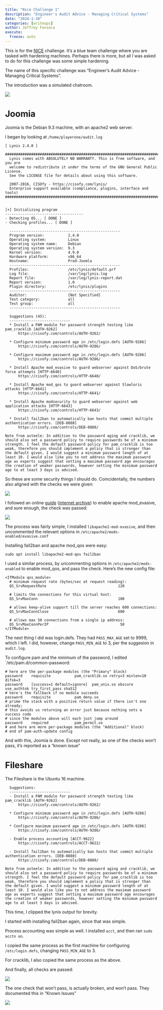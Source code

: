 ```yaml
---
title: "Nice Challenge 1"
description: "Engineer's Audit Advice - Managing Critical Systems"
date: "2024-1-30"
categories: [writeups]
author: Jeffrey Fonseca
execute:
  freeze: auto
---
```


This is for the [NICE](https://nice-challenge.com/) challenge. It's a blue team challenge where you are tasked with hardening machines. Perhaps there is more, but all I was asked to do for this challenge was some simple hardening. 

The name of this specific challenge was "Engineer's Audit Advice - Managing Critical Systems".


The introduction was a simulated chatroom. 

![](images/chatroom.png)

# Joomia

Joomia is the Debian 9.3 machine, with an apache2 web server. 

I began by looking at `/home/playerone/audit.log`

```.default
[ Lynis 2.4.0 ]

################################################################################
  Lynis comes with ABSOLUTELY NO WARRANTY. This is free software, and you are
  welcome to redistribute it under the terms of the GNU General Public License.
  See the LICENSE file for details about using this software.

  2007-2016, CISOfy - https://cisofy.com/lynis/
  Enterprise support available (compliance, plugins, interface and tools)
################################################################################


[+] Initializing program
------------------------------------
- Detecting OS... [ DONE ]
- Checking profiles... [ DONE ]

  ---------------------------------------------------
  Program version:           2.4.0
  Operating system:          Linux
  Operating system name:     Debian
  Operating system version:  9.3
  Kernel version:            4.9.0
  Hardware platform:         x86_64
  Hostname:                  Prod-Joomla
  ---------------------------------------------------
  Profiles:                  /etc/lynis/default.prf
  Log file:                  /var/log/lynis.log
  Report file:               /var/log/lynis-report.dat
  Report version:            1.0
  Plugin directory:          /etc/lynis/plugins
  ---------------------------------------------------
  Auditor:                   [Not Specified]
  Test category:             all
  Test group:                all
  ---------------------------------------------------

  Suggestions (45):
  ----------------------------
  * Install a PAM module for password strength testing like pam_cracklib [AUTH-9262] 
      https://cisofy.com/controls/AUTH-9262/

  * Configure minimum password age in /etc/login.defs [AUTH-9286] 
      https://cisofy.com/controls/AUTH-9286/

  * Configure maximum password age in /etc/login.defs [AUTH-9286] 
      https://cisofy.com/controls/AUTH-9286/

  * Install Apache mod_evasive to guard webserver against DoS/brute force attempts [HTTP-6640] 
      https://cisofy.com/controls/HTTP-6640/

  * Install Apache mod_qos to guard webserver against Slowloris attacks [HTTP-6641] 
      https://cisofy.com/controls/HTTP-6641/

  * Install Apache modsecurity to guard webserver against web application attacks [HTTP-6643] 
      https://cisofy.com/controls/HTTP-6643/

  * Install fail2ban to automatically ban hosts that commit multiple authentication errors. [DEB-0880]
      https://cisofy.com/controls/DEB-0880/

Note from asteele: In addition to the password aging and cracklib, we should also set a password policy to require passwords be of a minimum strength. I feel the default password policy for pam_cracklib is too weak, therefore you should implement a policy that is stronger than the default given. I would suggest a minimum password length of at least 10. I would also like you to not address the maximum password age as experts suggest that setting a maximum password age encourages the creation of weaker passwords, however setting the minimum password age to at least 3 days is advised.
```


So these are some security things I should do. Coincidentally, the numbers also aligned with the checks we were given:

![](images/checksintro.png)

I followed an online [guide](https://phoenixnap.com/kb/apache-mod-evasive) ([internet archive](https://web.archive.org/web/20231130023256/https://phoenixnap.com/kb/apache-mod-evasive)) to enable apache mod_evasive, and sure enough, the check was passed:

![](images/joomiafirst.png)

The process was fairly simple, I installed `libapache2-mod-evasive`, and then uncommented the relevant options in `/etc/apache2/mods-enabled/evasive.conf`

Installing fail2ban and apache mod_qos were easy:

`sudo apt install libapache2-mod-qos fail2ban`

I used a similar process, by uncommenting options in `/etc/apache2/mods-enabled` to enable mod_qos, and pass the check. Here's the new config file:

```.default
<IfModule qos_module>
  # minimum request rate (bytes/sec at request reading):
  QS_SrvRequestRate                                 120

  # limits the connections for this virtual host:
  QS_SrvMaxConn                                     100

  # allows keep-alive support till the server reaches 600 connections:
  QS_SrvMaxConnClose                                600

  # allows max 50 connections from a single ip address:
  QS_SrvMaxConnPerIP                                 50
</IfModule>
```

The next thing I did was login.defs. They had `PASS_MAX_AGE` set to 9999, which I left. I did, however, change `PASS_MIN_AGE` to 3, per the suggesion in `audit.log`. 


To configure pam and the minimum of the password, I edited `/etc/pam.d/common-password:


```.default

# here are the per-package modules (the "Primary" block)
password	requisite			pam_cracklib.so retry=3 minlen=10 difok=3
password	[success=1 default=ignore]	pam_unix.so obscure use_authtok try_first_pass sha512
# here's the fallback if no module succeeds
password	requisite			pam_deny.so
# prime the stack with a positive return value if there isn't one already;
# this avoids us returning an error just because nothing sets a success code
# since the modules above will each just jump around
password	required			pam_permit.so
# and here are more per-package modules (the "Additional" block)
# end of pam-auth-update config
```

And with this, Joomia is done. Except not really, as one of the checks won't pass, it's reported as a "known issue"


# Fileshare

The Fileshare is the Ubuntu 16 machine. 

```.default

  Suggestions:
  ----------------------------
  - Install a PAM module for password strength testing like pam_cracklib [AUTH-9262]
      https://cisofy.com/controls/AUTH-9262/
  
  * Configure minimum password age in /etc/login.defs [AUTH-9286] 
      https://cisofy.com/controls/AUTH-9286/

  * Configure maximum password age in /etc/login.defs [AUTH-9286] 
      https://cisofy.com/controls/AUTH-9286/

  - Enable process accounting [ACCT-9622]
      https://cisofy.com/controls/ACCT-9622/

  - Install fail2ban to automatically ban hosts that commit multiple authentication errors. [DEB-0880]
      https://cisofy.com/controls/DEB-0880/

Note from asteele: In addition to the password aging and cracklib, we should also set a password policy to require passwords be of a minimum strength. I feel the default password policy for pam_cracklib is too weak, therefore you should implement a policy that is stronger than the default given. I would suggest a minimum password length of at least 10. I would also like you to not address the maximum password age as experts suggest that setting a maximum password age encourages the creation of weaker passwords, however setting the minimum password age to at least 3 days is advised.
```

This time, I clipped the lynis output for brevity. 

I started with installing fail2ban again, since that was simple.

Process accounting was simple as well. I installed `acct`, and then ran `sudo acctn on`. 

I copied the same process as the first machine for configuring `/etc/login.defs`, changing `PASS_MIN_AGE` to 3.

For cracklib, I also copied the same process as the above. 


And finally, all checks are passed:

![](images/allchecks.png)

The one check that won't pass, is actually broken, and won't pass. They documented this in "Known Issues"

![](images/knownissues.png)





